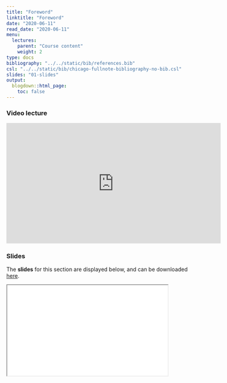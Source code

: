 ```yaml
---
title: "Foreword"
linktitle: "Foreword"
date: "2020-06-11"
read_date: "2020-06-11"
menu:
  lectures:
    parent: "Course content"
    weight: 2
type: docs
bibliography: "../../static/bib/references.bib"
csl: "../../static/bib/chicago-fullnote-bibliography-no-bib.csl"
slides: "01-slides"
output:
  blogdown::html_page:
    toc: false
---
```


### Video lecture
<iframe width="560" height="315" src="https://www.youtube.com/embed/_OS6quaEHw8" frameborder="0" allow="accelerometer; autoplay; encrypted-media; gyroscope; picture-in-picture" allowfullscreen></iframe>


### Slides
The **slides** for this section are displayed below, and can be downloaded [here](/slides/slidesForeword.pdf).

<iframe src="/slides/slidesForeword.pdf##view=fit" width="420" height="237">

This browser does not support PDFs. Please download the PDF to view it: Download PDF

</iframe>